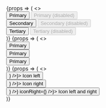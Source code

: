 
<Meta title='Core/Button' component={Button} />

<Canvas>
    <Story name='Variants'>
        {props => (
            <>
                <div>
                    <Button {...props} mb={4} mr={2}>
                        Primary
                    </Button>
                    <Button {...props} mb={4} disabled>
                        Primary (disabled)
                    </Button>
                </div>
                <div>
                    <Button {...props} variant='secondary' mb={4} mr={2}>
                        Secondary
                    </Button>
                    <Button {...props} variant='secondary' mb={4} disabled>
                        Secondary (disabled)
                    </Button>
                </div>
                <div>
                    <Button {...props} variant='tertiary' mb={4} mr={2}>
                        Tertiary
                    </Button>
                    <Button {...props} variant='tertiary' mb={4} disabled>
                        Tertiary (disabled)
                    </Button>
                </div>
            </>
        )}
    </Story>
    <Story name='Sizes'>
        {props => (
            <>
                <div>
                    <Button {...props} mb={4} size='large'>
                        Primary
                    </Button>
                </div>
                <div>
                    <Button {...props} mb={4}>
                        Primary
                    </Button>
                </div>
                <div>
                    <Button {...props} mb={4} size='small'>
                        Primary
                    </Button>
                </div>
            </>
        )}
    </Story>
    <Story name='Icons'>
        {props => (
            <>
                <div>
                    <Button {...props} mb={4} iconLeft={<Icon svg={<SVG src={tickIcon} />} />}>
                        Icon left
                    </Button>
                </div>
                <div>
                    <Button {...props} mb={4} iconRight={<Icon svg={<SVG src={flowIcon} />} />}>
                        Icon right
                    </Button>
                </div>
                <div>
                    <Button
                        {...props}
                        mb={4}
                        iconLeft={<Icon svg={<SVG src={tickIcon} />} />}
                        iconRight={<Icon svg={<SVG src={flowIcon} />} />}>
                        Icon left and right
                    </Button>
                </div>
            </>
        )}
    </Story>
</Canvas>
